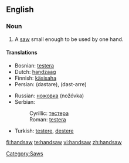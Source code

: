 ==English==

===Noun===
{{en-noun}}

# A [[saw]] small enough to be used by one hand.

====Translations====
{{trans-top|saw small enough to be used by one hand}}
* Bosnian: [[testera]] {{f}}
* Dutch: [[handzaag]]
* Finnish: [[käsisaha]]
* Persian: {{fa-Arab|[[دستره]]}} (dastare), {{fa-Arab|[[دست اره]]}} (dast-arre)
{{trans-mid}}
* Russian: [[ножовка]] (nožóvka) {{f}}
* Serbian:
*: Cyrillic: [[тестера]] {{f}}
*: Roman: [[testera]] {{f}}
* Turkish: [[testere]], [[destere]]
{{trans-bottom}}

[[Category:Saws]]

[[fi:handsaw]]
[[te:handsaw]]
[[vi:handsaw]]
[[zh:handsaw]]